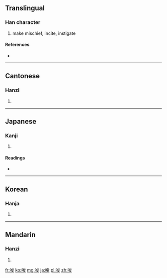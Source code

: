 ==Translingual==

===Han character===
{{Han char|rn=30|rad=口|as=07|sn=10|four=6304<sub>7</sub>|canj=口戈金水 (RICE)}}

# make mischief, incite, instigate

====References====
* {{Han ref|kx=0191.310|dkj=03696|dj=0411.070|hdz=10635.070|uh=5506|ud=21766|bh=ADF6|bd=44534}}

----

==Cantonese==

===Hanzi===
{{yue-hanzi|jyut=|y=so1}}

# {{defn|Cantonese|sort=口07}}

----

==Japanese==

===Kanji===
{{ja-kanji|grade=c|rs=口07}}

# {{defn|Japanese|sort=口07}}

====Readings====
* {{ja-readings|on=[[さ]] (sa)|kun=[[そそのかす]] (sosonokasu)}}

----

==Korean==

===Hanja===
{{ko-hanja|hangeul=사|rv=sa|mr=sa}}

# {{defn|Korean|sort=口07}}

----

==Mandarin==

===Hanzi===
{{cmn-hanzi|pin=[[ài]] ([[ai4]]), [[suō]] ([[suo1]])|wg=ai<sup>4</sup>, so<sup>1</sup>}}

# {{defn|Mandarin|sort=口07}}

[[fr:唆]]
[[ko:唆]]
[[mg:唆]]
[[ja:唆]]
[[pl:唆]]
[[zh:唆]]